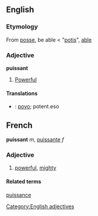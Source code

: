 ==English==
===Etymology===
From {{L.}} [[posse]], be able < "[[potis]]", [[able]]
===Adjective===
[[Category:English adjectives]]
'''puissant'''
# [[Powerful]]

====Translations====
* {{io}} : [[povo]]; potent.eso

==French==
'''puissant''' ''m'', [[puissante]] ''f''
===Adjective===
# [[powerful]], [[mighty]]
====Related terms====
[[puissance]]